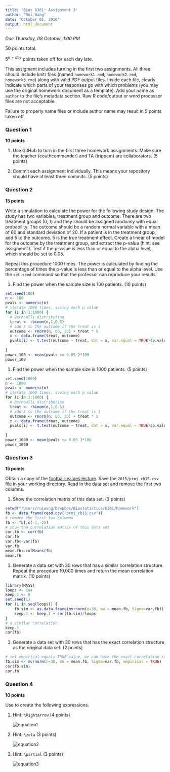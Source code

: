 ```yaml
---
title: 'Bios 6301: Assignment 3'
author: "Rui Wang"
date: "October 01, 2016"
output: html_document
---
```


*Due Thursday, 08 October, 1:00 PM*

50 points total.

$5^{n=day}$ points taken off for each day late.

This assigment includes turning in the first two assignments. All three should
include knitr files (named `homework1.rmd`, `homework2.rmd`, `homework3.rmd`)
along with valid PDF output files. Inside each file, clearly indicate which
parts of your responses go with which problems (you may use the original homework
document as a template). Add your name as `author` to the file's metadata section.
Raw R code/output or word processor files are not acceptable.

Failure to properly name files or include author name may result in 5 points taken off.

### Question 1 ###

**10 points**

1. Use GitHub to turn in the first three homework assignments. Make sure the teacher (couthcommander) and TA (trippcm) are collaborators. (5 points)

1. Commit each assignment individually.  This means your repository should have at least three commits. (5 points)

### Question 2 ###

**15 points**

Write a simulation to calculate the power for the following study
design.  The study has two variables, treatment group and outcome.
There are two treatment groups (0, 1) and they should be assigned
randomly with equal probability.  The outcome should be a random normal
variable with a mean of 60 and standard deviation of 20.  If a patient
is in the treatment group, add 5 to the outcome.  5 is the true
treatment effect.  Create a linear of model for the outcome by the
treatment group, and extract the p-value (hint: see assigment1).
Test if the p-value is less than or equal to the alpha level, which
should be set to 0.05.

Repeat this procedure 1000 times. The power is calculated by finding
the percentage of times the p-value is less than or equal to the alpha
level.  Use the `set.seed` command so that the professor can reproduce
your results.

1. Find the power when the sample size is 100 patients. (10 points)
```r
set.seed(100)
n <- 100
pvals <- numeric(n)
# iterate 1000 times, saving each p value
for (i in 1:1000) {
  # Bernoulli distribution
  treat <- rbinom(n,1,0.5)
  # add 5 to the outcome if the treat is 1
  outcome <- rnorm(n, 60, 20) + treat * 5
  x <- data.frame(treat, outcome)
  pvals[i] <- t.test(outcome ~ treat, dat = x, var.equal = TRUE)$p.value
  
}
power_100 <- mean(pvals <= 0.05 )*100
power_100
```

1. Find the power when the sample size is 1000 patients. (5 points)
```r
set.seed(1000)
n <- 1000
pvals <- numeric(n)
# iterate 1000 times, saving each p value
for (i in 1:1000) {
  # Bernoulli distribution
  treat <- rbinom(n,1,0.5)
  # add 5 to the outcome if the treat is 1
  outcome <- rnorm(n, 60, 20) + treat * 5
  x <- data.frame(treat, outcome)
  pvals[i] <- t.test(outcome ~ treat, dat = x, var.equal = TRUE)$p.value
  
}
power_1000 <- mean(pvals <= 0.05 )*100
power_1000
```

### Question 3 ###

**15 points**

Obtain a copy of the [football-values lecture](https://github.com/couthcommander/football-values).
Save the `2015/proj_rb15.csv` file in your working directory.  Read
in the data set and remove the first two columns.

1. Show the correlation matrix of this data set. (3 points)
```r
setwd("/Users/ruiwang/Dropbox/Biostatistics/6301/homework")
fb <- data.frame(read.csv("proj_rb15.csv"))
# remove the first two columns
fb <- fb[,c(-1,-2)]
# show the correlation matrix of this data set
cor.fb <- cor(fb)
cor.fb
var.fb<-var(fb)
var.fb
mean.fb<-colMeans(fb)
mean.fb
```

1. Generate a data set with 30 rows that has a similar correlation
structure.  Repeat the procedure 10,000 times and return the mean
correlation matrix. (10 points)
```r
library(MASS)
loops <- 1e4
keep.1 <- 0
set.seed(1)
for (i in seq(loops)) {
    fb.sim <- as.data.frame(mvrnorm(n=30, mu = mean.fb, Sigma=var.fb))
    keep.1 <- keep.1 + cor(fb.sim)/loops
}
# a similar correlation
keep.1
cor(fb)
```

1. Generate a data set with 30 rows that has the exact correlation
structure as the original data set. (2 points)
```r
# set empirical equals TRUE value, we can have the exact correlation structure
fb.sim <- mvrnorm(n=30, mu = mean.fb, Sigma=var.fb, empirical = TRUE)
cor(fb.sim)
cor.fb
```

### Question 4 ###

**10 points**

Use \LaTeX to create the following expressions.

1. Hint: `\Rightarrow` (4 points)

    ![equation1](eq1.png)
\begin {equation*}
\begin {aligned}
P(B) &=\sum_{j} P(B|A_j)P(A_j),\\
     &\Rightarrow P(A_i|B) = \frac{P(B|A_i)P(A_i)}{\sum_j (B|A_j)P(A_j)}
\end {aligned}
\end {equation*}

1. Hint: `\zeta` (3 points)

    ![equation2](eq2.png)
\begin {equation*}
\hat{f}(\zeta) = \int_{-\infty}^{\infty} f(x)e^{-2\pi ix\zeta} \, dx
\end {equation*}

1. Hint: `\partial` (3 points)

    ![equation3](eq3.png)
\begin {equation*}
J = \frac{df}{dx} = [\frac{\partial f}{\partial x_1} \cdots \frac{\partial f}{\partial x_n}] = \begin {bmatrix}
 \frac{\partial f_1}{\partial x_1} & \cdots & \frac{\partial f_1}{\partial x_n} \\
 \vdots & \ddots & \vdots \\
 \frac{\partial f_m}{\partial x_1} & \cdots & \frac{\partial f_m}{\partial x_n}
\end {bmatrix}
\end {equation*}
